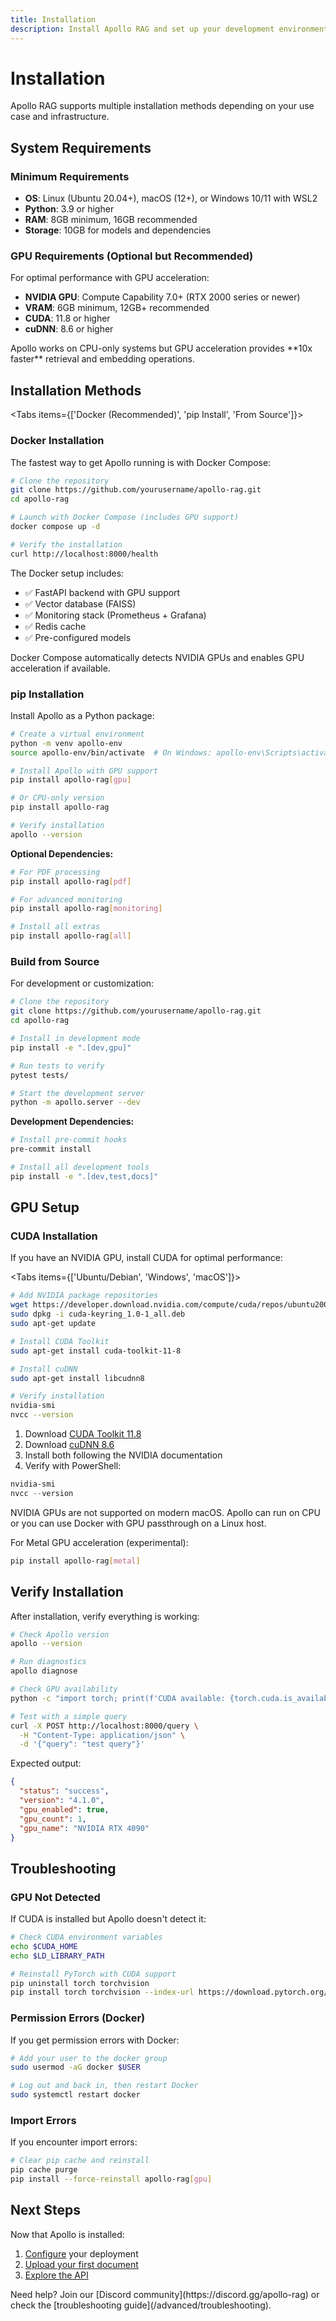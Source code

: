 ```yaml
---
title: Installation
description: Install Apollo RAG and set up your development environment
---
```



# Installation

Apollo RAG supports multiple installation methods depending on your use case and infrastructure.

## System Requirements

### Minimum Requirements

- **OS**: Linux (Ubuntu 20.04+), macOS (12+), or Windows 10/11 with WSL2
- **Python**: 3.9 or higher
- **RAM**: 8GB minimum, 16GB recommended
- **Storage**: 10GB for models and dependencies

### GPU Requirements (Optional but Recommended)

For optimal performance with GPU acceleration:

- **NVIDIA GPU**: Compute Capability 7.0+ (RTX 2000 series or newer)
- **VRAM**: 6GB minimum, 12GB+ recommended
- **CUDA**: 11.8 or higher
- **cuDNN**: 8.6 or higher

<Callout type="info">
  Apollo works on CPU-only systems but GPU acceleration provides **10x faster** retrieval and
  embedding operations.
</Callout>

## Installation Methods

<Tabs items={['Docker (Recommended)', 'pip Install', 'From Source']}>

<TabsPanel value="Docker (Recommended)">

### Docker Installation

The fastest way to get Apollo running is with Docker Compose:

```bash
# Clone the repository
git clone https://github.com/yourusername/apollo-rag.git
cd apollo-rag

# Launch with Docker Compose (includes GPU support)
docker compose up -d

# Verify the installation
curl http://localhost:8000/health
```

The Docker setup includes:
- ✅ FastAPI backend with GPU support
- ✅ Vector database (FAISS)
- ✅ Monitoring stack (Prometheus + Grafana)
- ✅ Redis cache
- ✅ Pre-configured models

<Callout type="success">
  Docker Compose automatically detects NVIDIA GPUs and enables GPU acceleration if available.
</Callout>

</TabsPanel>

<TabsPanel value="pip Install">

### pip Installation

Install Apollo as a Python package:

```bash
# Create a virtual environment
python -m venv apollo-env
source apollo-env/bin/activate  # On Windows: apollo-env\Scripts\activate

# Install Apollo with GPU support
pip install apollo-rag[gpu]

# Or CPU-only version
pip install apollo-rag

# Verify installation
apollo --version
```

**Optional Dependencies:**

```bash
# For PDF processing
pip install apollo-rag[pdf]

# For advanced monitoring
pip install apollo-rag[monitoring]

# Install all extras
pip install apollo-rag[all]
```

</TabsPanel>

<TabsPanel value="From Source">

### Build from Source

For development or customization:

```bash
# Clone the repository
git clone https://github.com/yourusername/apollo-rag.git
cd apollo-rag

# Install in development mode
pip install -e ".[dev,gpu]"

# Run tests to verify
pytest tests/

# Start the development server
python -m apollo.server --dev
```

**Development Dependencies:**

```bash
# Install pre-commit hooks
pre-commit install

# Install all development tools
pip install -e ".[dev,test,docs]"
```

</TabsPanel>

</Tabs>

## GPU Setup

### CUDA Installation

If you have an NVIDIA GPU, install CUDA for optimal performance:

<Tabs items={['Ubuntu/Debian', 'Windows', 'macOS']}>

<TabsPanel value="Ubuntu/Debian">

```bash
# Add NVIDIA package repositories
wget https://developer.download.nvidia.com/compute/cuda/repos/ubuntu2004/x86_64/cuda-keyring_1.0-1_all.deb
sudo dpkg -i cuda-keyring_1.0-1_all.deb
sudo apt-get update

# Install CUDA Toolkit
sudo apt-get install cuda-toolkit-11-8

# Install cuDNN
sudo apt-get install libcudnn8

# Verify installation
nvidia-smi
nvcc --version
```

</TabsPanel>

<TabsPanel value="Windows">

1. Download [CUDA Toolkit 11.8](https://developer.nvidia.com/cuda-11-8-0-download-archive)
2. Download [cuDNN 8.6](https://developer.nvidia.com/cudnn)
3. Install both following the NVIDIA documentation
4. Verify with PowerShell:

```powershell
nvidia-smi
nvcc --version
```

</TabsPanel>

<TabsPanel value="macOS">

<Callout type="warning">
  NVIDIA GPUs are not supported on modern macOS. Apollo can run on CPU or you can use Docker with
  GPU passthrough on a Linux host.
</Callout>

For Metal GPU acceleration (experimental):

```bash
pip install apollo-rag[metal]
```

</TabsPanel>

</Tabs>

## Verify Installation

After installation, verify everything is working:

```bash
# Check Apollo version
apollo --version

# Run diagnostics
apollo diagnose

# Check GPU availability
python -c "import torch; print(f'CUDA available: {torch.cuda.is_available()}')"

# Test with a simple query
curl -X POST http://localhost:8000/query \
  -H "Content-Type: application/json" \
  -d '{"query": "test query"}'
```

Expected output:

```json
{
  "status": "success",
  "version": "4.1.0",
  "gpu_enabled": true,
  "gpu_count": 1,
  "gpu_name": "NVIDIA RTX 4090"
}
```

## Troubleshooting

### GPU Not Detected

If CUDA is installed but Apollo doesn't detect it:

```bash
# Check CUDA environment variables
echo $CUDA_HOME
echo $LD_LIBRARY_PATH

# Reinstall PyTorch with CUDA support
pip uninstall torch torchvision
pip install torch torchvision --index-url https://download.pytorch.org/whl/cu118
```

### Permission Errors (Docker)

If you get permission errors with Docker:

```bash
# Add your user to the docker group
sudo usermod -aG docker $USER

# Log out and back in, then restart Docker
sudo systemctl restart docker
```

### Import Errors

If you encounter import errors:

```bash
# Clear pip cache and reinstall
pip cache purge
pip install --force-reinstall apollo-rag[gpu]
```

## Next Steps

Now that Apollo is installed:

1. [Configure](/getting-started/configuration) your deployment
2. [Upload your first document](/getting-started/first-query)
3. [Explore the API](/api-reference)

<Callout type="info">
  Need help? Join our [Discord community](https://discord.gg/apollo-rag) or check the
  [troubleshooting guide](/advanced/troubleshooting).
</Callout>

